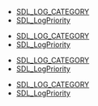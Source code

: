<!-- DO NOT HAND-EDIT CATEGORY LISTS, THEY ARE AUTOGENERATED AND WILL BE OVERWRITTEN, BASED ON TAGS IN INDIVIDUAL PAGE FOOTERS. EDIT THOSE INSTEAD. -->
<!-- BEGIN CATEGORY LIST -->
* [[SDL_LOG_CATEGORY]]
* [[SDL_LogPriority]]
<!-- END CATEGORY LIST -->
* [[SDL_LOG_CATEGORY]]
* [[SDL_LogPriority]]
<!-- END CATEGORY LIST -->
* [[SDL_LOG_CATEGORY]]
* [[SDL_LogPriority]]
<!-- END CATEGORY LIST -->
* [[SDL_LOG_CATEGORY]]
* [[SDL_LogPriority]]
<!-- END CATEGORY LIST -->
